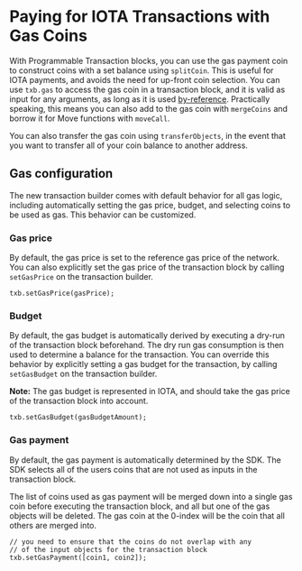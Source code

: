 # Paying for IOTA Transactions with Gas Coins

With Programmable Transaction blocks, you can use the gas payment coin to construct coins with a set
balance using `splitCoin`. This is useful for IOTA payments, and avoids the need for up-front coin
selection. You can use `txb.gas` to access the gas coin in a transaction block, and it is valid as
input for any arguments, as long as it is used
[by-reference](../../../../developer/iota-101/transactions/ptb/simulating-refs.mdx). Practically speaking,
this means you can also add to the gas coin with `mergeCoins` and borrow it for Move functions with
`moveCall`.

You can also transfer the gas coin using `transferObjects`, in the event that you want to transfer
all of your coin balance to another address.

## Gas configuration

The new transaction builder comes with default behavior for all gas logic, including automatically
setting the gas price, budget, and selecting coins to be used as gas. This behavior can be
customized.

### Gas price

By default, the gas price is set to the reference gas price of the network. You can also explicitly
set the gas price of the transaction block by calling `setGasPrice` on the transaction builder.

```tsx
txb.setGasPrice(gasPrice);
```

### Budget

By default, the gas budget is automatically derived by executing a dry-run of the transaction block
beforehand. The dry run gas consumption is then used to determine a balance for the transaction. You
can override this behavior by explicitly setting a gas budget for the transaction, by calling
`setGasBudget` on the transaction builder.

**Note:** The gas budget is represented in IOTA, and should take the gas price of the transaction
block into account.

```tsx
txb.setGasBudget(gasBudgetAmount);
```

### Gas payment

By default, the gas payment is automatically determined by the SDK. The SDK selects all of the users
coins that are not used as inputs in the transaction block.

The list of coins used as gas payment will be merged down into a single gas coin before executing
the transaction block, and all but one of the gas objects will be deleted. The gas coin at the
0-index will be the coin that all others are merged into.

```tsx
// you need to ensure that the coins do not overlap with any
// of the input objects for the transaction block
txb.setGasPayment([coin1, coin2]);
```
